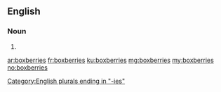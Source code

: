 ==English==

===Noun===
{{head|en|noun plural form}}

# {{plural of|boxberry|lang=en}}

[[Category:English plurals ending in "-ies"]]

[[ar:boxberries]]
[[fr:boxberries]]
[[ku:boxberries]]
[[mg:boxberries]]
[[my:boxberries]]
[[no:boxberries]]
